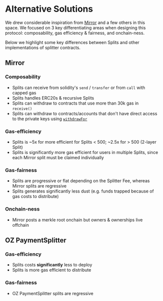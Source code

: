 # Alternative Solutions

We drew considerable inspiration from
[Mirror](https://dev.mirror.xyz/V_7Jp1hy_g8bz-J1B4Wb5KYSmj5Lt4W7q7cw0noxJsU) and
a few others in this space. We focused on 3 key differentiating areas when
designing this protocol: composability, gas efficiency & fairness, and
onchain-ness.

Below we highlight some key differences between Splits and other implementations
of splitter contracts.

## Mirror

### Composability

- Splits can receive from solidity's `send` / `transfer` or from `call` with
  capped gas
- Splits handles ERC20s & recursive Splits
- Splits can withdraw to contracts that use more than 30k gas in `receive()`
- Splits can withdraw to contracts/accounts that don't have direct access to the
  private keys using [`withdrawFor`](/smart-contracts#withdrawforaddress)

### Gas-efficiency

- Splits is ~5x for more efficient for Splits < 500; ~2.5x for > 500 (2-layer
  Split)
- Splits is significantly more gas efficient for users in multiple Splits, since
  each Mirror split must be claimed individually

### Gas-fairness

- Splits are progressive or flat depending on the Splitter Fee, whereas Mirror
  splits are regressive
- Splits generates significantly less dust (e.g. funds trapped because of gas
  costs to distribute)

### Onchain-ness

- Mirror posts a merkle root onchain but owners & ownerships live offchain

## OZ PaymentSplitter

### Gas-efficiency

- Splits costs **significantly** less to deploy
- Splits is more gas efficient to distribute

### Gas-fairness

- OZ PaymentSplitter splits are regressive
